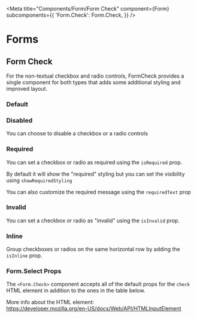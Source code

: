 

<Meta
  title="Components/Form/Form Check"
  component={Form}
  subcomponents={{
    'Form.Check': Form.Check,
  }}
/>

# Forms

## Form Check

For the non-textual checkbox and radio controls, FormCheck provides a single component for both types that adds some additional styling and improved layout.

### Default

<Canvas>
  <Story name="Default">
    <Form>
      <Form.Check
        type="checkbox"
        label={`default checkbox 1`}
        value="checkbox-1"
      />
      <Form.Check
        type="checkbox"
        label={`default checkbox 2`}
        value="checkbox-1"
      />
    </Form>
    <Form>
      <Form.Check type="radio" label={`default radio 1`} value="radio-1" />
      <Form.Check type="radio" label={`default radio 2`} value="radio-1" />
    </Form>
  </Story>
</Canvas>

### Disabled

You can choose to disable a checkbox or a radio controls

<Canvas>
  <Story name="Disabled">
    <Form>
      <Form.Check type="checkbox" label={`default checkbox 1`} />
      <Form.Check isDisabled type="checkbox" label={`disabled checkbox 2`} />
    </Form>
    <Form>
      <Form.Check type="radio" label={`default radio 1`} />
      <Form.Check isDisabled type="radio" label={`disabled default radio 2`} />
    </Form>
  </Story>
</Canvas>

### Required

You can set a checkbox or radio as required using the `isRequired` prop.

By default it will show the "required" styling but you can set the visibility using `showRequiredStyling`

You can also customize the required message using the `requiredText` prop

<Canvas>
  <Story name="Required">
    <Form>
      <Form.Check
        type="checkbox"
        label="required field with visible styling"
        isRequired
      />
      <Form.Check
        showRequiredStyling={true}
        isRequired
        type="checkbox"
        label="required field with visible styling"
        requiredText="custom message"
      />
      <Form.Check
        showRequiredStyling={false}
        isRequired
        type="checkbox"
        label="required field with hidden styling"
      />
      <Form.Check
        isRequired
        type="radio"
        label={`radios do not show styling`}
      />
    </Form>
  </Story>
</Canvas>

### Invalid

You can set a checkbox or radio as "invalid" using the `isInvalid` prop.

<Canvas>
  <Story name="Invalid">
    <Form>
      <Form.Group isInvalid>
        <Form.Check type="checkbox" label="invalid checkbox" />
        <Form.Check type="radio" label="invalid radio" />
      </Form.Group>
    </Form>
    <Form>
      <Form.Check type="checkbox" label="invalid checkbox" isInvalid />
      <Form.Check type="radio" label="invalid radio" isInvalid />
    </Form>
  </Story>
</Canvas>

### Inline

Group checkboxes or radios on the same horizontal row by adding the `isInline` prop.

<Canvas>
  <Story name="Inline" style={{ width: '500px' }}>
    <Form>
      <Form.Check isInline type="checkbox" label={`checkbox 1`} />
      <Form.Check isInline type="checkbox" label={`checkbox 2`} />
      <Form.Check
        isInline
        isDisabled
        type="checkbox"
        label={`disabled checkbox 2`}
      />
    </Form>
    <Form>
      <Form.Check isInline type="radio" label={`default radio 1`} />
      <Form.Check
        isInline
        isDisabled
        type="radio"
        label={`disabled default radio 3`}
      />
    </Form>
  </Story>
</Canvas>

### Form.Select Props

The `<Form.Check>` component accepts all of the default props for the `check` HTML element in addition to the ones in the table below.

More info about the HTML element:<br/>
https://developer.mozilla.org/en-US/docs/Web/API/HTMLInputElement

<ArgsTable of={Form.Check} />
